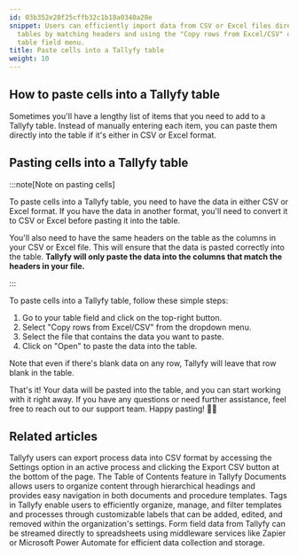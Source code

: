```yaml
---
id: 03b352e20f25cffb32c1b18a0340a28e
snippet: Users can efficiently import data from CSV or Excel files directly into Tallyfy
  tables by matching headers and using the "Copy rows from Excel/CSV" option in the
  table field menu.
title: Paste cells into a Tallyfy table
weight: 10
---
```


## How to paste cells into a Tallyfy table

Sometimes you'll have a lengthy list of items that you need to add to a Tallyfy table. Instead of manually entering each item, you can paste them directly into the table if it's either in CSV or Excel format.

## Pasting cells into a Tallyfy table

:::note[Note on pasting cells]

To paste cells into a Tallyfy table, you need to have the data in either CSV or Excel format. If you have the data in another format, you'll need to convert it to CSV or Excel before pasting it into the table.

You'll also need to have the same headers on the table as the columns in your CSV or Excel file. This will ensure that the data is pasted correctly into the table. **Tallyfy will only paste the data into the columns that match the headers in your file.**

:::

To paste cells into a Tallyfy table, follow these simple steps:

1. Go to your table field and click on the top-right button.
2. Select "Copy rows from Excel/CSV" from the dropdown menu.
3. Select the file that contains the data you want to paste.
4. Click on "Open" to paste the data into the table.

Note that even if there's blank data on any row, Tallyfy will leave that row blank in the table.

That's it! Your data will be pasted into the table, and you can start working with it right away. If you have any questions or need further assistance, feel free to reach out to our support team. Happy pasting! 🚀🌟


## Related articles
<CardGrid>
<LinkTitleCard header="<b>Processes > Export process to CSV</b>" href="/products/pro/tracking-and-tasks/processes/how-can-i-export-tallyfy-processes-to-csv/" > Tallyfy users can export process data into CSV format by accessing the Settings option in an active process and clicking the Export CSV button at the bottom of the page. </LinkTitleCard>
<LinkTitleCard header="<b>Documents > Create a Table of Contents</b>" href="/products/pro/documenting/documents/how-to-create-a-table-of-contents-in-tallyfy/" > The Table of Contents feature in Tallyfy Documents allows users to organize content through hierarchical headings and provides easy navigation in both documents and procedure templates. </LinkTitleCard>
<LinkTitleCard header="<b>Templates > Tags</b>" href="/products/pro/documenting/templates/how-to-manage-templates-and-processes-with-tags/" > Tags in Tallyfy enable users to efficiently organize, manage, and filter templates and processes through customizable labels that can be added, edited, and removed within the organization's settings. </LinkTitleCard>
<LinkTitleCard header="<b>Middleware > Stream data to a spreadsheet</b>" href="/products/pro/integrations/middleware/how-can-i-export-form-fields-from-tallyfy-to-spreadsheet/" > Form field data from Tallyfy can be streamed directly to spreadsheets using middleware services like Zapier or Microsoft Power Automate for efficient data collection and storage. </LinkTitleCard>
</CardGrid>